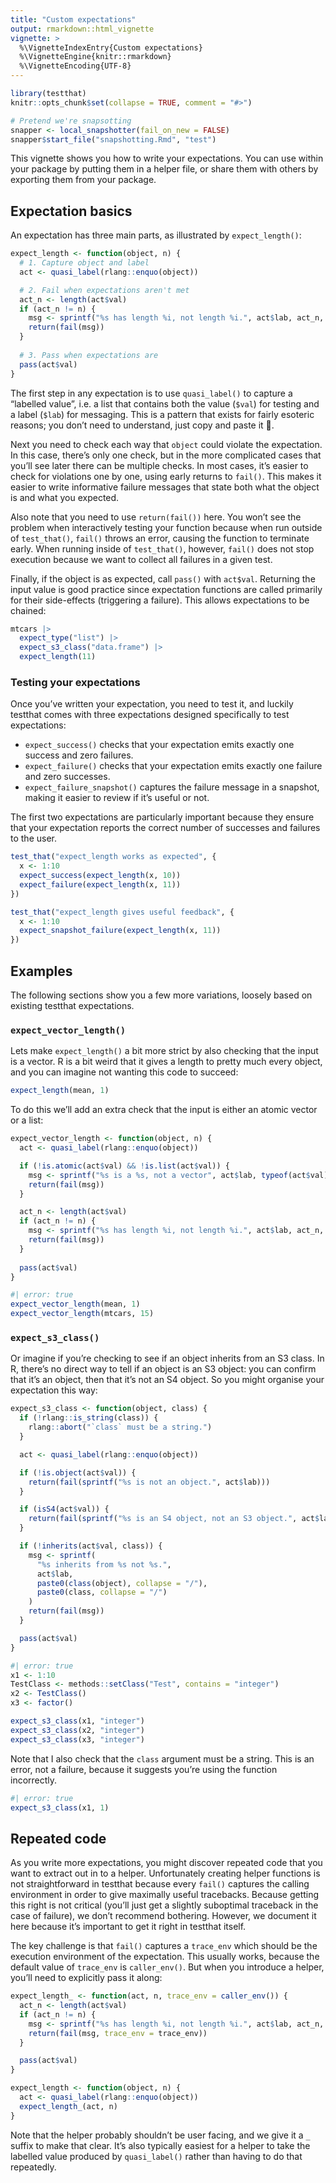 ```yaml
---
title: "Custom expectations"
output: rmarkdown::html_vignette
vignette: >
  %\VignetteIndexEntry{Custom expectations}
  %\VignetteEngine{knitr::rmarkdown}
  %\VignetteEncoding{UTF-8}
---
```


```r
library(testthat)
knitr::opts_chunk$set(collapse = TRUE, comment = "#>")

# Pretend we're snapsotting
snapper <- local_snapshotter(fail_on_new = FALSE)
snapper$start_file("snapshotting.Rmd", "test")
```

This vignette shows you how to write your expectations. You can use within your package by putting them in a helper file, or share them with others by exporting them from your package.

## Expectation basics

An expectation has three main parts, as illustrated by `expect_length()`:

```r
expect_length <- function(object, n) {  
  # 1. Capture object and label
  act <- quasi_label(rlang::enquo(object))

  # 2. Fail when expectations aren't met
  act_n <- length(act$val)
  if (act_n != n) {
    msg <- sprintf("%s has length %i, not length %i.", act$lab, act_n, n)
    return(fail(msg))
  }
  
  # 3. Pass when expectations are
  pass(act$val)
}
```

The first step in any expectation is to use `quasi_label()` to capture a "labelled value", i.e. a list that contains both the value (`$val`) for testing and a label (`$lab`) for messaging. This is a pattern that exists for fairly esoteric reasons; you don't need to understand, just copy and paste it 🙂.

Next you need to check each way that `object` could violate the expectation. In this case, there's only one check, but in the more complicated cases that you'll see later there can be multiple checks. In most cases, it's easier to check for violations one by one, using early returns to `fail()`. This makes it easier to write informative failure messages that state both what the object is and what you expected.

Also note that you need to use `return(fail())` here. You won't see the problem when interactively testing your function because when run outside of `test_that()`, `fail()` throws an error, causing the function to terminate early. When running inside of `test_that()`, however, `fail()` does not stop execution because we want to collect all failures in a given test.  

Finally, if the object is as expected, call `pass()` with `act$val`. Returning the input value is good practice since expectation functions are called primarily for their side-effects (triggering a failure). This allows expectations to be chained:

```r
mtcars |>
  expect_type("list") |>
  expect_s3_class("data.frame") |> 
  expect_length(11)
```

### Testing your expectations

Once you've written your expectation, you need to test it, and luckily testthat comes with three expectations designed specifically to test expectations:

* `expect_success()` checks that your expectation emits exactly one success and zero failures.
* `expect_failure()` checks that your expectation emits exactly one failure and zero successes. 
* `expect_failure_snapshot()` captures the failure message in a snapshot, making it easier to review if it's useful or not.

The first two expectations are particularly important because they ensure that your expectation reports the correct number of successes and failures to the user.

```r
test_that("expect_length works as expected", {
  x <- 1:10
  expect_success(expect_length(x, 10))
  expect_failure(expect_length(x, 11))
})

test_that("expect_length gives useful feedback", {
  x <- 1:10
  expect_snapshot_failure(expect_length(x, 11))
})
```

## Examples

The following sections show you a few more variations, loosely based on existing testthat expectations.

### `expect_vector_length()`

Lets make `expect_length()` a bit more strict by also checking that the input is a vector. R is a bit weird that it gives a length to pretty much every object, and you can imagine not wanting this code to succeed:

```r
expect_length(mean, 1)
```

To do this we'll add an extra check that the input is either an atomic vector or a list:

```r
expect_vector_length <- function(object, n) {  
  act <- quasi_label(rlang::enquo(object))

  if (!is.atomic(act$val) && !is.list(act$val)) {
    msg <- sprintf("%s is a %s, not a vector", act$lab, typeof(act$val))
    return(fail(msg))
  }

  act_n <- length(act$val)
  if (act_n != n) {
    msg <- sprintf("%s has length %i, not length %i.", act$lab, act_n, n)
    return(fail(msg))
  }
  
  pass(act$val)
}
```

```r
#| error: true
expect_vector_length(mean, 1)
expect_vector_length(mtcars, 15)
```

### `expect_s3_class()`

Or imagine if you're checking to see if an object inherits from an S3 class. In R, there's no direct way to tell if an object is an S3 object: you can confirm that it's an object, then that it's not an S4 object. So you might organise your expectation this way:

```r
expect_s3_class <- function(object, class) {
  if (!rlang::is_string(class)) {
    rlang::abort("`class` must be a string.")
  }

  act <- quasi_label(rlang::enquo(object))

  if (!is.object(act$val)) {
    return(fail(sprintf("%s is not an object.", act$lab)))
  }

  if (isS4(act$val)) {
    return(fail(sprintf("%s is an S4 object, not an S3 object.", act$lab)))
  }

  if (!inherits(act$val, class)) {
    msg <- sprintf(
      "%s inherits from %s not %s.",
      act$lab,
      paste0(class(object), collapse = "/"),
      paste0(class, collapse = "/")
    )
    return(fail(msg))
  }

  pass(act$val)
}
```

```r
#| error: true
x1 <- 1:10
TestClass <- methods::setClass("Test", contains = "integer")
x2 <- TestClass()
x3 <- factor()

expect_s3_class(x1, "integer")
expect_s3_class(x2, "integer")
expect_s3_class(x3, "integer")
```

Note that I also check that the `class` argument must be a string. This is an error, not a failure, because it suggests you're using the function incorrectly.

```r
#| error: true
expect_s3_class(x1, 1)
```

## Repeated code

As you write more expectations, you might discover repeated code that you want to extract out in to a helper. Unfortunately creating helper functions is not straightforward in testthat because every `fail()` captures the calling environment in order to give maximally useful tracebacks. Because getting this right is not critical (you'll just get a slightly suboptimal traceback in the case of failure), we don't recommend bothering. However, we document it here because it's important to get it right in testthat itself.

The key challenge is that `fail()` captures a `trace_env` which should be the execution environment of the expectation. This usually works, because the default value of `trace_env` is `caller_env()`. But when you introduce a helper, you'll need to explicitly pass it along:

```r
expect_length_ <- function(act, n, trace_env = caller_env()) {
  act_n <- length(act$val)
  if (act_n != n) {
    msg <- sprintf("%s has length %i, not length %i.", act$lab, act_n, n)
    return(fail(msg, trace_env = trace_env))
  }

  pass(act$val)
}

expect_length <- function(object, n) {  
  act <- quasi_label(rlang::enquo(object))
  expect_length_(act, n)
}
```

Note that the helper probably shouldn't be user facing, and we give it a `_` suffix to make that clear. It's also typically easiest for a helper to take the labelled value produced by `quasi_label()` rather than having to do that repeatedly.
